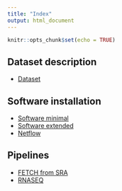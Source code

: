 ```yaml
---
title: "Index"
output: html_document
---
```


```r
knitr::opts_chunk$set(echo = TRUE)
```


## Dataset description

+  [Dataset](description.html)

## Software installation

+  [Software minimal](software_minimal.html)
+  [Software extended](software.html)
+  [Netflow](nextflow.html)

## Pipelines

+  [FETCH from SRA](sraFetch.html)
+  [RNASEQ](rnaseq.html)